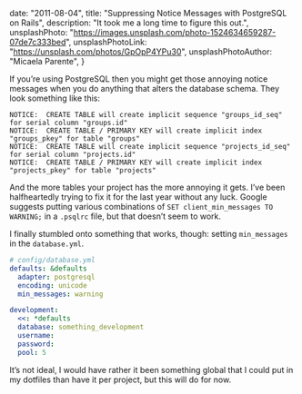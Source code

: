   date: "2011-08-04",
  title: "Suppressing Notice Messages with PostgreSQL on Rails",
  description: "It took me a long time to figure this out.",
  unsplashPhoto: "https://images.unsplash.com/photo-1524634659287-07de7c333bed",
  unsplashPhotoLink: "https://unsplash.com/photos/GpOpP4YPu30",
  unsplashPhotoAuthor: "Micaela Parente",
}

If you’re using PostgreSQL then you might get those annoying notice messages when you do anything that alters the database schema. They look something like this:

```
NOTICE:  CREATE TABLE will create implicit sequence "groups_id_seq" for serial column "groups.id"
NOTICE:  CREATE TABLE / PRIMARY KEY will create implicit index "groups_pkey" for table "groups"
NOTICE:  CREATE TABLE will create implicit sequence "projects_id_seq" for serial column "projects.id"
NOTICE:  CREATE TABLE / PRIMARY KEY will create implicit index "projects_pkey" for table "projects"
```

And the more tables your project has the more annoying it gets. I’ve been halfheartedly trying to fix it for the last year without any luck. Google suggests putting various combinations of `SET client_min_messages TO WARNING;` in a `.psqlrc` file, but that doesn’t seem to work.

I finally stumbled onto something that works, though: setting `min_messages` in the `database.yml`.

```yaml
# config/database.yml
defaults: &defaults
  adapter: postgresql
  encoding: unicode
  min_messages: warning

development:
  <<: *defaults
  database: something_development
  username:
  password:
  pool: 5
```

It’s not ideal, I would have rather it been something global that I could put in my dotfiles than have it per project, but this will do for now.
